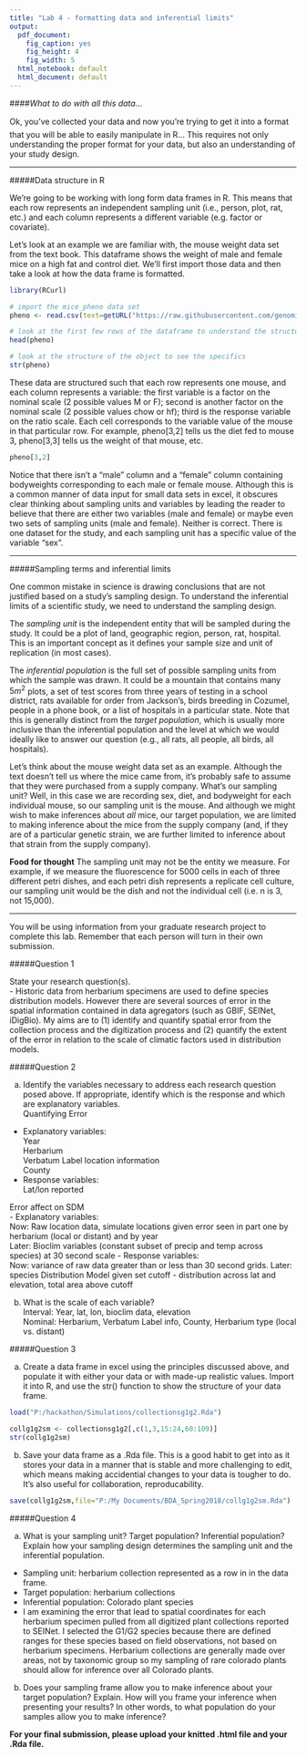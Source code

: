 ```yaml
---
title: "Lab 4 - formatting data and inferential limits"
output:
  pdf_document:
    fig_caption: yes
    fig_height: 4
    fig_width: 5
  html_notebook: default
  html_document: default
---
```


####*What to do with all this data...*

Ok, you've collected your data and now you're trying to get it into a format that you will be able to easily manipulate in R... This requires not only understanding the proper format for your data, but also an understanding of your study design.

****

#####Data structure in R

We're going to be working with long form data frames in R. This means that each row represents an independent sampling unit (i.e., person, plot, rat, etc.) and each column represents a different variable (e.g. factor or covariate).  

Let's look at an example we are familiar with, the mouse weight data set from the text book. This dataframe shows the weight of male and female mice on a high fat and control diet. We'll first import those data and then take a look at how the data frame is formatted. 

```r
library(RCurl)

# import the mice_pheno data set
pheno <- read.csv(text=getURL("https://raw.githubusercontent.com/genomicsclass/dagdata/master/inst/extdata/mice_pheno.csv"))  #read.csv("mice_pheno.csv")

# look at the first few rows of the dataframe to understand the structure
head(pheno)

# look at the structure of the object to see the specifics
str(pheno)
```

These data are structured such that each row represents one mouse, and each column represents a variable: the first variable is a factor on the nominal scale (2 possible values M or F); second is another factor on the nominal scale (2 possible values chow or hf); third is the response variable on the ratio scale. Each cell corresponds to the variable value of the mouse in that particular row. For example, pheno[3,2] tells us the diet fed to mouse 3, pheno[3,3] tells us the weight of that mouse, etc.

```r
pheno[3,2]
```

Notice that there isn't a "male" column and a "female" column containing bodyweights corresponding to each male or female mouse. Although this is a common manner of data input for small data sets in excel, it obscures clear thinking about sampling units and variables by leading the reader to believe that there are either two variables (male and female) or maybe even two sets of sampling units (male and female). Neither is correct. There is one dataset for the study, and each sampling unit has a specific value of the variable "sex".

***

#####Sampling terms and inferential limits

One common mistake in science is drawing conclusions that are not justified based on a study's sampling design. To understand the inferential limits of a scientific study, we need to understand the sampling design. 

The *sampling unit* is the independent entity that will be sampled during the study. It could be a plot of land, geographic region, person, rat, hospital. This is an important concept as it defines your sample size and unit of replication (in most cases). 

The *inferential population* is the full set of possible sampling units from which the sample was drawn. It could be a mountain that contains many $5m^2$ plots, a set of test scores from three years of testing in a school district, rats available for order from Jackson's, birds breeding in Cozumel, people in a phone book, or a list of hospitals in a particular state. Note that this is generally distinct from the *target population*, which is usually more inclusive than the inferential population and the level at which we would ideally like to answer our question (e.g., all rats, all people, all birds, all hospitals). 

Let's think about the mouse weight data set as an example. Although the text doesn't tell us where the mice came from, it's probably safe to assume that they were purchased from a supply company. What's our sampling unit? Well, in this case we are recording sex, diet, and bodyweight for each individual mouse, so our sampling unit is the mouse. And although we might wish to make inferences about *all* mice, our target population, we are limited to making inference about the mice from the supply company (and, if they are of a particular genetic strain, we are further limited to inference about that strain from the supply company).

**Food for thought** The sampling unit may not be the entity we measure. For example, if we measure the fluorescence for 5000 cells in each of three different petri dishes, and each petri dish represents a replicate cell culture, our sampling unit would be the dish and not the individual cell (i.e. n is 3, not 15,000). 

****

You will be using information from your graduate research project to complete this lab. Remember that each person will turn in their own submission.

#####Question 1

State your research question(s).   
  - Historic data from herbarium specimens are used to define species distribution models. However there are several sources of error in the spatial information contained in data agregators (such as GBIF, SEINet, iDigBio). My aims are to (1) identify and quantify spatial error from the collection process and the digitization process and (2) quantify the extent of the error in relation to the scale of climatic factors used in distribution models.   

#####Question 2

a) Identify the variables necessary to address each research question posed above. If appropriate, identify which is the response and which are explanatory variables.  
Quantifying Error 
  - Explanatory variables:     
    Year    
    Herbarium  
    Verbatum Label location information   
    County  
  - Response variables:    
    Lat/lon reported  
   
Error affect on SDM    
  - Explanatory variables:  
    Now: Raw location data, simulate locations given error seen in part one by herbarium (local or distant) and by year   
    Later: Bioclim variables (constant subset of precip and temp across species) at 30 second scale
  - Response variables:  
    Now: variance of raw data greater than or less than 30 second grids. 
    Later: species Distribution Model given set cutoff - distribution across lat and elevation, total area above cutoff
    
    

b) What is the scale of each variable?  
Interval: Year, lat, lon, bioclim data, elevation  
Nominal: Herbarium, Verbatum Label info, County, Herbarium type (local vs. distant) 

#####Question 3

a) Create a data frame in excel using the principles discussed above, and populate it with either your data or with made-up realistic values. Import it into R, and use the str() function to show the structure of your data frame.  
```r
load("P:/hackathon/Simulations/collectionsg1g2.Rda")

collg1g2sm <- collectionsg1g2[,c(1,3,15:24,60:109)]
str(collg1g2sm)

``` 

b) Save your data frame as a .Rda file. This is a good habit to get into as it stores your data in a manner that is stable and more challenging to edit, which means making accidential changes to your data is tougher to do. It's also useful for collaboration, reproducability.
```r
save(collg1g2sm,file="P:/My Documents/BDA_Spring2018/collg1g2sm.Rda")

```


#####Question 4

a) What is your sampling unit? Target population? Inferential population? Explain how your sampling design determines the sampling unit and the inferential population.  
  - Sampling unit: herbarium collection represented as a row in in the data frame. 
  - Target population: herbarium collections  
  - Inferential population: Colorado plant species  
  - I am examining the error that lead to spatial coordinates for each herbarium specimen pulled from all digitized plant collections reported to SEINet. I selected the G1/G2 species because there are defined ranges for these species based on field observations, not based on herbarium specimens. Herbarium collections are generally made over areas, not by taxonomic group so my sampling of rare colorado plants should allow for inference over all Colorado plants.    

b) Does your sampling frame allow you to make inference about your target population? Explain. How will you frame your inference when presenting your results? In other words, to what population do your samples allow you to make inference?


**For your final submission, please upload your knitted .html file and your .Rda file.**

